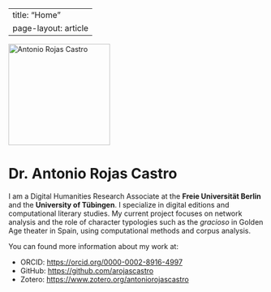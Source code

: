 
---
title: "Home"
page-layout: article
---

<div align="center">
  <img src="images/antonio.jpg" alt="Antonio Rojas Castro" width="200">
</div>

# Dr. Antonio Rojas Castro

I am a Digital Humanities Research Associate at the **Freie Universität Berlin** and the **University of Tübingen**. I specialize in digital editions and computational literary studies. My current project focuses on network analysis and the role of character typologies such as the _gracioso_ in Golden Age theater in Spain, using computational methods and corpus analysis.

You can found more information about my work at:

- ORCID: <https://orcid.org/0000-0002-8916-4997>  
- GitHub: <https://github.com/arojascastro>  
- Zotero: <https://www.zotero.org/antoniorojascastro>


<script>
  document.getElementById("year").textContent = new Date().getFullYear();
</script>


